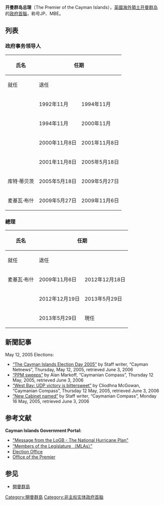 '''开曼群岛总理'''（The Premier of the Cayman Islands），[[英國海外領土|英國海外領土]][[开曼群岛|开曼群岛]]的[[政府首腦|政府首腦]]，称号JP、MBE。

== 列表 ==
=== 政府事务领导人 ===
{| border="1" cellpadding="2" cellspacing="0" style="margin: 1em 1em 1em 0; background: #f9f9f9; border: 1px #aaa solid; border-collapse: collapse;"
|- align=center bgcolor=#ebebeb
!rowspan=2|氏名
!colspan=2|任期
!colspan=2 rowspan=2|政党
|- align=center bgcolor=#ebebeb
!就任
!退任
|-
| {{le|托馬斯·傑斐遜 (開曼群島政治人物)|Thomas Jefferson (Caymanian politician)|托马斯·杰斐逊}}
| 1992年11月
| 1994年11月
|超党派
|- 
| {{le|杜鲁门·鲍登|Truman Bodden}}
| 1994年11月
| 2000年11月
|超党派
|- 
| {{le|库特·蒂贝茨|Kurt Tibbetts}}
| 2000年11月8日
| 2001年11月8日
|超党派
|- 
| {{le|麦基瓦·布什|McKeeva Bush}}
| 2001年11月8日
| 2005年5月18日
| 民主党
|- 
| 库特·蒂贝茨
| 2005年5月18日
| 2009年5月27日
| 人民進步運動
|- 
| 麦基瓦·布什
| 2009年5月27日
| 2009年11月6日
| 民主党
|}

=== 總理 ===
{| border="1" cellpadding="2" cellspacing="0" style="margin: 1em 1em 1em 0; background: #f9f9f9; border: 1px #aaa solid; border-collapse: collapse;"
|- align=center bgcolor=#ebebeb
!rowspan=2|氏名
!colspan=2|任期
!colspan=2 rowspan=2|政党
|- align=center bgcolor=#ebebeb
!就任
!退任
|-
| 麦基瓦·布什
| 2009年11月6日
| 2012年12月18日
| 民主党
|- 
| {{le|朱丽安娜·康诺利|Julianna O'Connor-Connolly}}
| 2012年12月19日
| 2013年5月29日
|超党派
|- 
| {{le|奥尔登·麦克劳克林|Alden McLaughlin}}
| 2013年5月29日
|現任
|人民進步運動
|}

==新聞記事==
May 12, 2005 Elections:
*[https://web.archive.org/web/20060307011313/http://www.caymannetnews.com/2005/05/835/electionday.shtml “The Cayman Islands Election Day 2005”] by  Staff writer, “Cayman Netnews”, Thursday, May 12, 2005, retrieved June 3, 2006
*[https://web.archive.org/web/20051129183550/http://www.caycompass.com/cgi-bin/CFPnews.cgi?ID=1003401 “PPM sweeps”] by  Alan Markoff, “Caymanian Compass”, Thursday 12 May, 2005,  retrieved June 3, 2006
*[https://web.archive.org/web/20120218111832/http://www.caycompass.com/cgi-bin/CFPnews.cgi?ID=1003386 “West Bay: UDP victory is bittersweet”] by Cliodhna McGowan, “Caymanian Compass”, Thursday 12 May, 2005, retrieved June 3, 2006
*[https://web.archive.org/web/20050924150658/http://www.caycompass.com/cgi-bin/CFPnews.cgi?ID=1003468 “New Cabinet named”] by Staff writer, “Caymanian Compass”, Monday 16 May, 2005, retrieved June 3, 2006

==参考文献==
'''Cayman Islands Government Portal:'''
*[http://www.gov.ky/portal/page?_pageid=1142,1685229&_dad=portal&_schema=PORTAL "Message from the LoGB - The National Hurricane Plan"] {{Wayback|url=http://www.gov.ky/portal/page?_pageid=1142,1685229&_dad=portal&_schema=PORTAL |date=20120215015420 }}
*[http://www.gov.ky/portal/page?_pageid=1142,1481441&_dad=portal&_schema=PORTAL “Members of the Legislature  （MLAs）”] {{Wayback|url=http://www.gov.ky/portal/page?_pageid=1142,1481441&_dad=portal&_schema=PORTAL |date=20150924023419 }}
*[http://www.electionsoffice.ky Election Office] {{Wayback|url=http://www.electionsoffice.ky/ |date=20200714022721 }}
*[http://www.gov.ky/portal/page?_pageid=1142,1595737&_dad=portal&_schema=PORTAL/ Office of the Premier] {{Wayback|url=http://www.gov.ky/portal/page?_pageid=1142%2C1595737&_dad=portal&_schema=PORTAL%2F |date=20210418175816 }}

{{美洲政府首脑}}
==参见==
*[[開曼群島|開曼群島]]
[[Category:開曼群島|Category:開曼群島]]
[[Category:非主权实体政府首脑|Category:非主权实体政府首脑]]